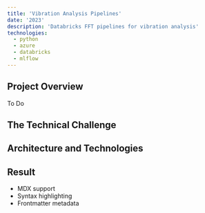 ```yaml
---
title: 'Vibration Analysis Pipelines'
date: '2023'
description: 'Databricks FFT pipelines for vibration analysis'
technologies:
  - python
  - azure
  - databricks
  - mlflow
---
```


## Project Overview

To Do

## The Technical Challenge

## Architecture and Technologies

## Result

- MDX support
- Syntax highlighting
- Frontmatter metadata 